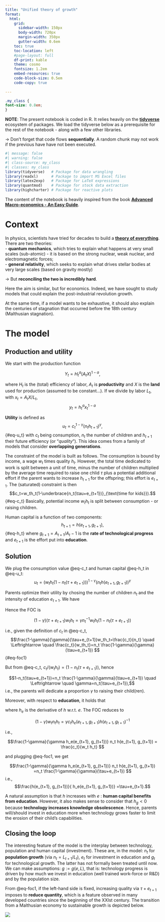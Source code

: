 ```yaml
---
title: "Unified theory of growth"
format: 
  html:
    grid:
      sidebar-width: 150px
      body-width: 720px
      margin-width: 350px
      gutter-width: 0.6em
    toc: true
    toc-location: left
    #page-layout: full
    df-print: kable
    theme: cosmo
    fontsize: 1.2em    
    embed-resources: true
    code-block-size: 0.5em
    code-copy: true
    
---
```


```css
.my_class {
font-size: 0.8em;
}
```


**NOTE**: The present notebook is coded in R. It relies heavily on the [**tidyverse**](https://www.tidyverse.org/) ecosystem of packages. We load the tidyverse below as a prerequisite for the rest of the notebook - along with a few other libraries. 

$\rightarrow$ Don't forget that code flows **sequentially**. A random chunk may not work if the previous have have not been executed. 

```r
#| message: false
#| warning: false
#| class-source: my_class
#| classes: my_class
library(tidyverse)   # Package for data wrangling
library(readxl)      # Package to import MS Excel files
library(latex2exp)   # Package for LaTeX expressions
library(quantmod)    # Package for stock data extraction
library(highcharter) # Package for reactive plots
```


The content of the notebook is heavily inspired from the book [**Advanced Macro-economics - An Easy Guide**](https://press.lse.ac.uk/site/books/m/10.31389/lsepress.ame/).


# Context

In physics, scientists have tried for decades to build a [**theory of everything**](https://en.wikipedia.org/wiki/Theory_of_everything). There are two theories:   
- **quantum mechanics**, which tries to explain what happens at very small scales (sub-atomic) - it is based on the strong nuclear, weak nuclear, and electromagnetic forces;  
- **general relativity**, which seeks to explain what drives stellar bodies at very large scales (based on gravity mostly)

$\rightarrow$ But **reconciling the two is incredibly hard**. 


Here the aim is similar, but for economics. Indeed, we have sought to study models that could explain the post-industrial revolution growth.  

At the same time, if a model wants to be exhaustive, it should also explain the centuries of stagnation that occurred before the 18th century (Malthusian stagnation).  

# The model

## Production and utility

We start with the production function

$$Y_t=H_t^a(A_tX)^{1-a},$$

where $H_t$ is the (total) efficiency of labor, $A_t$ is **productivity** and $X$ is the **land** used for production (assumed to be constant...). If we divide by labor $L_t$, with $x_t=A_tX/L_t$,
$$y_t=h_t^ax_t^{1-a}$$

**Utility** is defined as
$$u_t=c_t^{1-\gamma}(n_th_{t+1})^\gamma,$$ {#eq-u_t}
with $c_t$ being consumption, $n_t$ the number of children and $h_{t+1}$ their future efficiency (or "*quality*"). This idea comes from a family of models that consider **overlapping generations**.

The constraint of the model is built as follows. The consumption is bound by income, a wage $w_t$ times quality $h_t$. However, the total time dedicated to work is split between a unit of time, minus the number of children multiplied by the average time required to raise one chlid $\tau$ plus a potential additional effort if the parent wants to increase $h_{t+1}$ for the offspring; this effort is $e_{t+1}$. The (saturated) constraint is then
$$c_t=w_th_t(1-\underbrace{n_t(\tau+e_{t+1})}_{\text{time for kids}}).$$ {#eq-c_t}
Basically, potential income $w_th_t$ is split between consumption - or raising children.

Human capital is a function of two components:
$$h_{t+1}=h(e_{t+1}, g_{t+1}),$$ {#eq-h_t}
where $g_{t+1}=A_{t+1}/A_t-1$ is the **rate of technological progress** and $e_{t+1}$ is the effort put into **education**.



## Solution

We plug the consumption value @eq-c_t and human capital @eq-h_t in @eq-u_t:
$$u_t= (w_th_t(1-n_t(\tau+e_{t+1})))^{1-\gamma}(n_t h(e_{t+1}, g_{t+1}))^\gamma$$

Parents optimize their utility by chosing the number of children $n_t$ and the intensity of education $e_{t+1}$. We have
\begin{align}
\frac{\partial u_t}{\partial n_t}=-(1-\gamma)(\tau+e_{t+1}) w_th_t (w_th_t(1-n_t(\tau+e_{t+1})))^{-\gamma}(n_t h(e_{t+1}, g_{t+1}))^\gamma \\ +\gamma n_t^{\gamma-1}(w_th_t(1-n_t(\tau+e_{t+1})))^{1-\gamma} h(e_{t+1}, g_{t+1})^\gamma
\end{align}

Hence the FOC is

$$(1-\gamma)(\tau+e_{t+1})w_th_t=\gamma n_t^{-1} w_th_t(1-n_t(\tau+e_{t+1}))$$

i.e., given the definition of $c_t$ in @eq-c_t,
$$\frac{1-\gamma}{\gamma}(\tau+e_{t+1})w_th_t=\frac{c_t}{n_t} \quad \Leftrightarrow \quad  \frac{c_t}{w_th_t}=n_t \frac{1-\gamma}{\gamma}(\tau+e_{t+1}) $$ {#eq-foc1}

But from @eq-c_t, $c_t/(w_th_t)=(1-n_t(\tau+e_{t+1}))$, hence

$$1-n_t(\tau+e_{t+1})=n_t \frac{1-\gamma}{\gamma}(\tau+e_{t+1}) \quad \Leftrightarrow \quad \gamma=n_t(\tau+e_{t+1}),$$
i.e., the parents will dedicate a proportion $\gamma$ to raising their child(ren).   

Moreover, with respect to **education**, it holds that

\begin{align}\frac{\partial u_t}{\partial e_{t+1}}=-(1-\gamma)w_tn_th_t  (w_th_t(1-n_t(\tau+e_{t+1})))^{-\gamma} (n_th(e_{t+1}, g_{t+1}))^\gamma \\ + \gamma n_t h_e(e_{t+1}, g_{t+1})(w_th_t(1-n_t(\tau+e_{t+1})))^{1-\gamma} (n_th(e_{t+1}, g_{t+1}))^{\gamma-1}
\end{align}

where $h_e$ is the derivative of *h* w.r.t. *e*. The FOC reduces to

$$(1-\gamma)w_tn_th_t =\gamma c_th_e(e_{t+1}, g_{t+1}) h(e_{t+1}, g_{t+1})^{-1}$$

i.e.,

$$\frac{1-\gamma}{\gamma h_e(e_{t+1}, g_{t+1})} n_t h(e_{t+1}, g_{t+1}) = \frac{c_t}{w_t h_t}  $$

and plugging @eq-foc1, we get

$$\frac{1-\gamma}{\gamma h_e(e_{t+1}, g_{t+1})} n_t h(e_{t+1}, g_{t+1}) =n_t \frac{1-\gamma}{\gamma}(\tau+e_{t+1}) $$
i.e., 
$$\frac{h(e_{t+1}, g_{t+1})}{ h_e(e_{t+1}, g_{t+1})}  =\tau+e_{t+1}.$$

A natural assumption is that *h* increases with *e* : **human capital benefits from education**. However, it also makes sense to consider that $h_g<0$ because **technology increases knowledge obsolescence**. Hence, parents will/should invest in education more when technology grows faster to limit the erosion of their child's capabilities.


## Closing the loop

The interesting feature of the model is the interplay between technology, population and human capital (investment). These are, in the model: $n_t$ for **population growth** (via $n_t=L_{t+1}/L_t$), $e_t$ for investment in education and $g_t$ for technological growth. The latter has not formally been treated until now. We can make assumptions: $g:=g(e,L)$, that is: technology progress is driven by how much we invest in education (well trained work-force or R&D) and by the population size.

From @eq-foc1, if the left-hand side is fixed, increasing quality via $\tau+e_{t+1}$ imposes to **reduce quantity**, which is a feature observed in many developed countries since the beginning of the XXIst century. The transition from a Malthusian economy to sustainable growth is depicted below. 

![](unified_theory.png)
